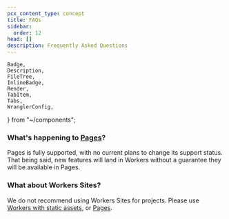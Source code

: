 ```yaml
---
pcx_content_type: concept
title: FAQs
sidebar:
  order: 12
head: []
description: Frequently Asked Questions
---
```


	Badge,
	Description,
	FileTree,
	InlineBadge,
	Render,
	TabItem,
	Tabs,
	WranglerConfig,
} from "~/components";

### What's happening to [Pages](/pages/)?

Pages is fully supported, with no current plans to change its support status. That being said, new features will land in Workers without a guarantee they will be available in Pages.

### What about Workers Sites?

We do not recommend using Workers Sites for projects. Please use [Workers with static assets](/workers/static-assets/), or [Pages](/pages/).
